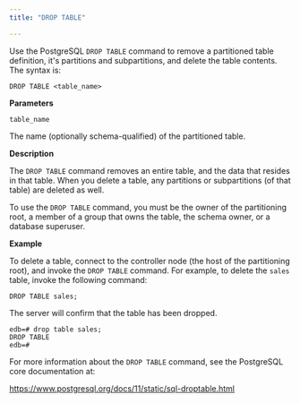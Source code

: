 ```yaml
---
title: "DROP TABLE"

---
```


<div id="drop_table" class="registered_link"></div>

Use the PostgreSQL `DROP TABLE` command to remove a partitioned table definition, it's partitions and subpartitions, and delete the table contents. The syntax is:

```text
DROP TABLE <table_name>
```

**Parameters**

`table_name`

 The name (optionally schema-qualified) of the partitioned table.

**Description**

The `DROP TABLE` command removes an entire table, and the data that resides in that table. When you delete a table, any partitions or subpartitions (of that table) are deleted as well.

To use the `DROP TABLE` command, you must be the owner of the partitioning root, a member of a group that owns the table, the schema owner, or a database superuser.

**Example**

To delete a table, connect to the controller node (the host of the partitioning root), and invoke the `DROP TABLE` command. For example, to delete the `sales` table, invoke the following command:

```text
DROP TABLE sales;
```

The server will confirm that the table has been dropped.

```text
edb=# drop table sales;
DROP TABLE
edb=#
```

For more information about the `DROP TABLE` command, see the PostgreSQL core documentation at:

<https://www.postgresql.org/docs/11/static/sql-droptable.html>
